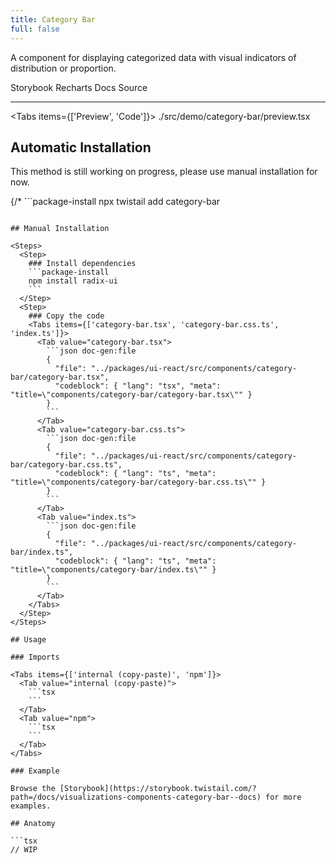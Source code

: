 ```yaml
---
title: Category Bar
full: false
---
```


A component for displaying categorized data with visual indicators of distribution or proportion.

<Badges>
  <BadgeLink href="https://storybook.twistail.com/?path=/docs/visualizations-components-category-bar--docs" external>
    Storybook
  </BadgeLink>
  <BadgeLink href="https://recharts.org/en-US/api" external>
    Recharts Docs
  </BadgeLink>
  <BadgeLink href="https://github.com/riipandi/twistail/tree/main/packages/ui-react/src/components/category-bar" external>
    Source
  </BadgeLink>
</Badges>

---


<Tabs items={['Preview', 'Code']}>
  <Tab value="Preview" className="rounded-b-xl flex min-h-44 flex-wrap items-center justify-center gap-4 py-20 not-prose">
    <Demo />
  </Tab>
  <Tab value="Code">
    <include cwd lang="tsx">./src/demo/category-bar/preview.tsx</include>
  </Tab>
</Tabs>

## Automatic Installation

<Callout type='warn'>
  This method is still working on progress, please use manual installation for now.
</Callout>

{/* ```package-install
npx twistail add category-bar
``` */}

## Manual Installation

<Steps>
  <Step>
    ### Install dependencies
    ```package-install
    npm install radix-ui
    ```
  </Step>
  <Step>
    ### Copy the code
    <Tabs items={['category-bar.tsx', 'category-bar.css.ts', 'index.ts']}>
      <Tab value="category-bar.tsx">
        ```json doc-gen:file
        {
          "file": "../packages/ui-react/src/components/category-bar/category-bar.tsx",
          "codeblock": { "lang": "tsx", "meta": "title=\"components/category-bar/category-bar.tsx\"" }
        }
        ```
      </Tab>
      <Tab value="category-bar.css.ts">
        ```json doc-gen:file
        {
          "file": "../packages/ui-react/src/components/category-bar/category-bar.css.ts",
          "codeblock": { "lang": "ts", "meta": "title=\"components/category-bar/category-bar.css.ts\"" }
        }
        ```
      </Tab>
      <Tab value="index.ts">
        ```json doc-gen:file
        {
          "file": "../packages/ui-react/src/components/category-bar/index.ts",
          "codeblock": { "lang": "ts", "meta": "title=\"components/category-bar/index.ts\"" }
        }
        ```
      </Tab>
    </Tabs>
  </Step>
</Steps>

## Usage

### Imports

<Tabs items={['internal (copy-paste)', 'npm']}>
  <Tab value="internal (copy-paste)">
    ```tsx
    ```
  </Tab>
  <Tab value="npm">
    ```tsx
    ```
  </Tab>
</Tabs>

### Example

Browse the [Storybook](https://storybook.twistail.com/?path=/docs/visualizations-components-category-bar--docs) for more examples.

## Anatomy

```tsx
// WIP
```
